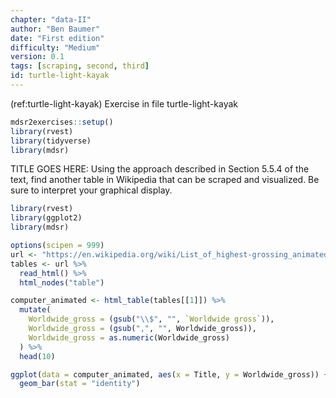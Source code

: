 ```yaml
---
chapter: "data-II"
author: "Ben Baumer"
date: "First edition" 
difficulty: "Medium"
version: 0.1
tags: [scraping, second, third]
id: turtle-light-kayak 
---
```


(ref:turtle-light-kayak) Exercise in file turtle-light-kayak

```r
mdsr2exercises::setup()
library(rvest)
library(tidyverse)
library(mdsr)
```

TITLE GOES HERE: Using the approach described in Section 5.5.4 of the text, find another table in Wikipedia that can be scraped and visualized.  Be sure to interpret your graphical display.
<!-- % XX hardcoded ref -->


<!--begin-answer-->
```r
library(rvest)
library(ggplot2)
library(mdsr)

options(scipen = 999)
url <- "https://en.wikipedia.org/wiki/List_of_highest-grossing_animated_films"
tables <- url %>%
  read_html() %>%
  html_nodes("table")

computer_animated <- html_table(tables[[1]]) %>%
  mutate(
    Worldwide_gross = (gsub("\\$", "", `Worldwide gross`)),
    Worldwide_gross = (gsub(",", "", Worldwide_gross)),
    Worldwide_gross = as.numeric(Worldwide_gross)
  ) %>%
  head(10)

ggplot(data = computer_animated, aes(x = Title, y = Worldwide_gross)) +
  geom_bar(stat = "identity")
```

<!--end-answer-->
